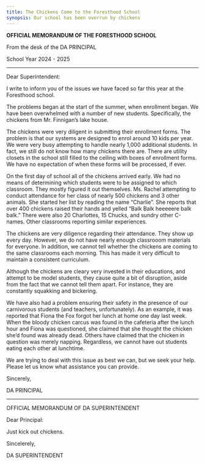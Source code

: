 ```yaml
---
title: The Chickens Come to the Foresthood School
synopsis: Our school has been overrun by chickens
---
```


**OFFICIAL MEMORANDUM OF THE FORESTHOOD SCHOOL**

From the desk of the DA PRINCIPAL

School Year 2024 - 2025

***

Dear Superintendent:

I write to inform you of the issues we have faced so far this year at the Foresthood school.

The problems began at the start of the summer, when enrollment began. We have been overwhelmed with a number of new students.  Specifically, the chickens from Mr. Finnigan’s lake house.

The chickens were very diligent in submitting their enrollment forms.  The problem is that our systems are designed to enrol around 10 kids per year. We were very busy attempting to handle nearly 1,000 additional students.  In fact, we still do not know how many chickens there are.  There are utility closets in the school still filled to the ceiling with boxes of enrollment forms.  We have no expectation of when these forms will be processed, if ever.

On the first day of school all of the chickens arrived early. We had no means of determining which students were to be assigned to which classroom.  They mostly figured it out themselves.  Ms. Rachel attempting to conduct attendance for her class of nearly 500 chickens and 3 other animals. She started her list by reading the name “Charlie”.  She reports that over 400 chickens raised their hands and yelled “Balk Balk heeeeere  balk balk.” There were also 20 Charlottes, 15 Chucks, and sundry other C-names.  Other classrooms reporting similar experiences.

The chickens are very diligence regarding their attendance.  They show up every day.  However, we do not have nearly enough classrooom materials for everyone.  In addition, we cannot tell whether the chickens are coming to the same classrooms each morning.  This has made it very difficult to maintain a consistent curriculum.

Although the chickens are cleary very invested in their educations, and attempt to be model students, they cause quite a bit of disruption, aside from the fact that we cannot tell them apart.  For instance, they are constantly squakking and bickering.

We have also had a problem ensuring their safety in the presence of our carnivorous students (and teachers, unfortunately).  As an example, it was reported that Fiona the Fox forgot her lunch at home one day last week.  When the bloody chicken carcus was found in the cafeteria after the lunch hour and Fiona was questioned, she claimed that she thought the chicken she’d found was already dead. Others have claimed that the chicken in question was merely napping.  Regardless, we cannot have out students eating each other at lunchtime.

We are trying to deal with this issue as best we can, but we seek your help.  Please let us know what assistance you can provide.

Sincerely,

DA PRINCIPAL

***

OFFICIAL MEMORANDUM OF DA SUPERINTENDENT

Dear Principal:

Just kick out chickens.

Sincelerely,

DA SUPERINTENDENT
